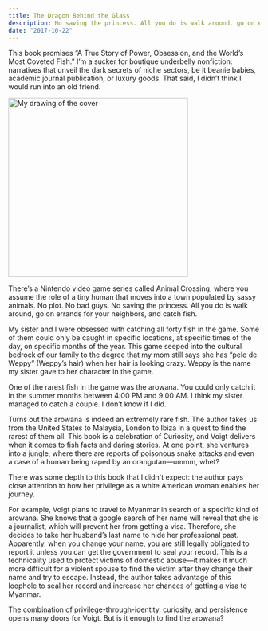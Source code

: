 ```yaml
---
title: The Dragon Behind the Glass
description: No saving the princess. All you do is walk around, go on errands for your neighbors, and catch fish.
date: "2017-10-22"
---
```


This book promises “A True Story of Power, Obsession, and the World’s Most Coveted Fish.” I’m a sucker for boutique underbelly nonfiction: narratives that unveil the dark secrets of niche sectors, be it beanie babies, academic journal publication, or luxury goods. That said, I didn’t think I would run into an old friend.

<img src="/dragon-behind-img.png" width="360" alt="My drawing of the cover" />

There’s a Nintendo video game series called Animal Crossing, where you assume the role of a tiny human that moves into a town populated by sassy animals. No plot. No bad guys. No saving the princess. All you do is walk around, go on errands for your neighbors, and catch fish.

My sister and I were obsessed with catching all forty fish in the game. Some of them could only be caught in specific locations, at specific times of the day, on specific months of the year. This game seeped into the cultural bedrock of our family to the degree that my mom still says she has “pelo de Weppy” (Weppy’s hair) when her hair is looking crazy. Weppy is the name my sister gave to her character in the game.

One of the rarest fish in the game was the arowana. You could only catch it in the summer months between 4:00 PM and 9:00 AM. I think my sister managed to catch a couple. I don’t know if I did.

Turns out the arowana is indeed an extremely rare fish. The author takes us from the United States to Malaysia, London to Ibiza in a quest to find the rarest of them all. This book is a celebration of Curiosity, and Voigt delivers when it comes to fish facts and daring stories. At one point, she ventures into a jungle, where there are reports of poisonous snake attacks and even a case of a human being raped by an orangutan—ummm, whet?

There was some depth to this book that I didn't expect: the author pays close attention to how her privilege as a white American woman enables her journey.

For example, Voigt plans to travel to Myanmar in search of a specific kind of arowana. She knows that a google search of her name will reveal that she is a journalist, which will prevent her from getting a visa. Therefore, she decides to take her husband’s last name to hide her professional past. Apparently, when you change your name, you are still legally obligated to report it unless you can get the government to seal your record. This is a technicality used to protect victims of domestic abuse—it makes it much more difficult for a violent spouse to find the victim after they change their name and try to escape. Instead, the author takes advantage of this loophole to seal her record and increase her chances of getting a visa to Myanmar.

The combination of privilege-through-identity, curiosity, and persistence opens many doors for Voigt. But is it enough to find the arowana?
